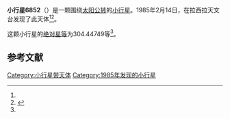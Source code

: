 {{Infobox planet
| bgcolour = #FFFFC0
| name = 6852
| symbol = 
| image = 
| caption = 
| discovery = yes
| discovery_ref = 
| discoverer = {{link-en|亨利·德波鸿诺|Henri Debehogne}}
| discovery_site = [[拉西拉天文台|拉西拉天文台]] 
| discovered = 1985年2月14日
| designations = yes
| mp_name = 
| named_after = 
| alt_names = 1985 CN2/ 1983 RC3 / 1991 TQ13
| mp_category = [[主带小行星|主带小行星]]
| orbit_ref = <ref name="a">[http://ssd.jpl.nasa.gov/sbdb.cgi?sstr=6852 6852] {{Wayback|url=http://ssd.jpl.nasa.gov/sbdb.cgi?sstr=6852 |date=20110610052140 }}，小行星數據庫瀏覽器（JPL Small-Body Database Browser）－[[美国国家航空航天局|美国国家航空航天局]]喷气推进实验室</ref>
| epoch = 2456400.5 (2013年4月18日更新)
| aphelion = {{convert|2.8101855|AU|km|3|abbr=on|lk=out}}
| perihelion = {{convert|1.9798341|AU|km|3|abbr=on}}
| semimajor = {{convert|2.3950098|AU|km|3|abbr=on}}
| eccentricity = 0.1733503
| period = 1353.815153 [[日|日]]<br />3.71[[儒略年|儒略年]]
| avg_speed = 
| inclination = 2.49791
| asc_node = 154.42676
| mean_anomaly = 
| arg_peri = 304.44749
| satellites = 
| physical_characteristics = yes
| dimensions = 
| mass = 
| density = 
| surface_grav = 
| escape_velocity = 
| sidereal_day = 
| axial_tilt = 
| pole_ecliptic_lat = 
| pole_ecliptic_lon = 
| albedo = 
| temperatures= 
| temp_name1 = 
| mean_temp_1 = 
| max_temp_1 = 
| temp_name2 = 
| max_temp_2 = 
| spectral_type = 
| abs_magnitude = 304.44749
}}

'''小行星6852'''（{{lang-en|6852}}）是一颗围绕[[太阳|太阳]][[公转|公转]]的[[小行星|小行星]]。1985年2月14日，{{link-en|亨利·德波鸿诺|Henri Debehogne}}在拉西拉天文台发现了此天体<ref name="a" /><ref>{{cite news|title=小行星列表|url=http://cfa-www.harvard.edu/iau/lists/NumberedMPs.txt|accessdate=2013-07-08|newspaper=哈佛大学|archive-date=2008-05-17|archive-url=https://web.archive.org/web/20080517010638/http://cfa-www.harvard.edu/iau/lists/NumberedMPs.txt|dead-url=no}}</ref>。

这颗小行星的[[绝对星等|绝对星等]]为304.44749等<ref name="a" />。

==参考文献==
{{reflist}}
{{Minor Planet Number|[[小行星6851|小行星6851]]|[[小行星6853|小行星6853]]}}

{{小天体}}

[[Category:小行星带天体|Category:小行星带天体]]
[[Category:1985年发现的小行星|Category:1985年发现的小行星]]

{{asteroid-stub}}